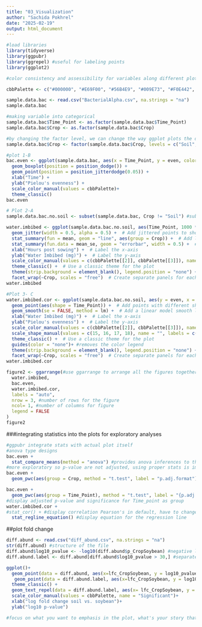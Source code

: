 ```yaml
---
title: "03_Visualization"
author: "Sachida Pokhrel"
date: "2025-02-19"
output: html_document
---
```


```r
#load libraries
library(tidyverse)
library(ggpubr)
library(ggrepel) #useful for labeling points
library(ggplot2)

#color consistency and assessibility for variables along different plots makes it easier to understand

cbbPalette <- c("#000000", "#E69F00", "#56B4E9", "#009E73", "#F0E442", "#0072B2", "#D55E00", "#CC79A7")

sample.data.bac <- read.csv("BacterialAlpha.csv", na.strings = "na")
sample.data.bac

#making variable into categorical
sample.data.bac$Time_Point <- as.factor(sample.data.bac$Time_Point)
sample.data.bac$Crop <- as.factor(sample.data.bac$Crop)

#by changing the factor level, we can change the way ggplot plots the data
sample.data.bac$Crop <- factor(sample.data.bac$Crop, levels = c("Soil", "Cotton", "Soybean"))

#plot 1-B
bac.even <- ggplot(sample.data.bac, aes(x = Time_Point, y = even, color = Crop)) +
  geom_boxplot(position = position_dodge()) +
  geom_point(position = position_jitterdodge(0.05)) +
  xlab("Time") +
  ylab("Pielou's evenness") +
  scale_color_manual(values = cbbPalette)+
  theme_classic()
bac.even

# Plot 2-A
sample.data.bac.no.soil <- subset(sample.data.bac, Crop != "Soil") #subset the file without soil data; != means not equal to

water.imbibed <- ggplot(sample.data.bac.no.soil, aes(Time_Point, 1000 * Water_Imbibed, color = Crop)) +  # Define aesthetics: x-axis as Time.Point, y-axis as Water_Imbibed (converted to mg), and color by Crop
  geom_jitter(width = 0.5, alpha = 0.5) +  # Add jittered points to show individual data points with some transparency
  stat_summary(fun = mean, geom = "line", aes(group = Crop)) +  # Add lines representing the mean value for each Crop group
  stat_summary(fun.data = mean_se, geom = "errorbar", width = 0.5) +  # Add error bars representing the standard error of the mean
  xlab("Hours post sowing") +  # Label the x-axis
  ylab("Water Imbibed (mg)") +  # Label the y-axis
  scale_color_manual(values = c(cbbPalette[[2]], cbbPalette[[3]]), name = "", labels = c("", "")) +  # Manually set colors for the Crop variable
  theme_classic() +  # Use a classic theme for the plot
  theme(strip.background = element_blank(), legend.position = "none") +  # Customize theme: remove strip background and remove the legends
  facet_wrap(~Crop, scales = "free")  # Create separate panels for each Crop, allowing free scales
water.imbibed

#Plot 3- C
water.imbibed.cor <- ggplot(sample.data.bac.no.soil, aes(y = even, x = 1000 * Water_Imbibed, color = Crop)) +  # Define aesthetics: y-axis as even, x-axis as Water_Imbibed (converted to mg), and color by Crop
  geom_point(aes(shape = Time_Point)) +  # Add points with different shapes based on Time.Point
  geom_smooth(se = FALSE, method = lm) +  # Add a linear model smooth line (trend line) without confidence interval shading
  xlab("Water Imbibed (mg)") +  # Label the x-axis
  ylab("Pielou's evenness") +  # Label the y-axis
  scale_color_manual(values = c(cbbPalette[[2]], cbbPalette[[3]]), name = "", labels = c("Cotton", "Soybean")) +  # Manually set colors for the Crop variable
  scale_shape_manual(values = c(15, 16, 17, 18), name = "", labels = c("0 hrs", "6 hrs", "12 hrs", "18 hrs")) +  # Manually set shapes for the Time.Point variable
  theme_classic() +  # Use a classic theme for the plot
  guides(color = "none")+ #removes the color legend
  theme(strip.background = element_blank(), legend.position = "none") +
  facet_wrap(~Crop, scales = "free")  # Create separate panels for each Crop, allowing free scales
water.imbibed.cor

figure2 <- ggarrange(#use ggarrange to arrange all the figures together
  water.imbibed,
  bac.even,
  water.imbibed.cor,
  labels = "auto",
  nrow = 3, #number of rows for the figure
  ncol= 1, #number of columns for figure
  legend = FALSE
)
figure2

```
###integrating statistics into the plots for exploratory analyses

```r
#ggpubr integrate stats with actual plot itself
#anova type designs
bac.even +
  stat_compare_means(method = "anova") #provides anova inferences to the variable
#more exploratory so p-value are not adjusted, using proper stats is important
bac.even +
  geom_pwc(aes(group = Crop, method = "t.test", label = "p.adj.format")) #display adjusted p-value and do the pairwise comparison test using t-test on the different crops.

bac.even +
  geom_pwc(aes(group = Time_Point), method = "t.test", label = "{p.adj.format}.{p.adj.signif}")
#display adjusted p-value and significance for Time_point as group
water.imbibed.cor +
#stat_cor() + #display correlation Pearson's in default, have to change if we want Spearman's correlation
  stat_regline_equation() #display equation for the regression line
```

##plot fold change

```r
diff.abund <- read.csv("diff_abund.csv", na.strings = "na")
str(diff.abund) #structure of the file
diff.abund$log10_pvalue <- -log10(diff.abund$p_CropSoybean) #negative log fold change for p-value
diff.abund.label <- diff.abund[diff.abund$log10_pvalue > 30,] #separate out the most abundant one according to the log10 p-value greater than 30.

ggplot()+
  geom_point(data = diff.abund, aes(x=lfc_CropSoybean, y = log10_pvalue, color = diff_CropSoybean))+
   geom_point(data = diff.abund.label, aes(x=lfc_CropSoybean, y = log10_pvalue, color = diff_CropSoybean),shape = 17, color = "red", size = 4)+ 
  theme_classic() +
  geom_text_repel(data = diff.abund.label, aes(x= lfc_CropSoybean, y = log10_pvalue, color = diff_CropSoybean, label = Label), color = "red")+ #text_repel automatically adjusts the position of text labels to prevent overlap with other labels and data points
  scale_color_manual(values = cbbPalette, name = "Significant")+
  xlab("log fold change soil vs. soybean")+
  ylab("log10 p-value")

#focus on what you want to emphasis in the plot, what's your story that you want to tell from the plot. Don't overdo it. Keep it simple and understandable

```

